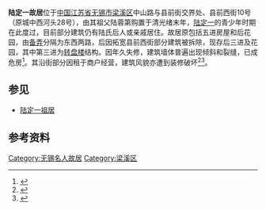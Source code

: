 {{文物保护单位
| 级别 = 省级
| 省区市 = 江苏省
| 名称 = 陆定一故居
| 图片 = [[File:Former_Residence_of_Lu_Dingyi_2011-11.JPG|250px]]<br><small>陆定一故居西南侧，2011年11月</small>
| 编号 = 484（第五批）
| 分类 = 近现代重要史迹及代表性建筑
| 时代 = 清末民初
| 所在 = [[无锡市|无锡市]][[梁溪区|梁溪区]]
| 登录 = 2002年10月
| 备注 ={{maplink|frame=yes|plain=yes|type=point|frame-lat=31.58181|frame-long=120.29331|zoom=16|coord={{coord|31.58181|120.29331}}}}
}}{{coord|31.58181|120.29331|display=title}}
'''陆定一故居'''位于[[中国|中国]][[江苏省|江苏省]][[无锡市|无锡市]][[梁溪区|梁溪区]]中山路与县前街交界处、县前西街10号（原城中西河头28号），由其祖父陆蓉第购置于清光绪末年，[[陆定一|陆定一]]的青少年时期在此度过，目前部分建筑仍有陆氏后人或亲戚居住。故居原包括五进房屋和后花园，由[[备弄|备弄]]分隔为东西两路，后因拓宽县前西街部分建筑被拆除，现存后三进及花园，其中第三进为[[转盘楼|转盘楼]]结构。因年久失修，建筑墙体普遍出现倾斜和裂缝，已成危房<ref>{{cite web |url=http://news.sina.com.cn/c/2010-10-28/023518295017s.shtml|title=《雨天漏水持续十几年陆定一故居热盼修缮》|accessdate=2012-01-01|work=|publisher=现代快报}}</ref>。其沿街部分因租于商户经营，建筑风貌亦遭到装修破坏<ref>{{cite web |url=http://news.sina.com.cn/c/2005-12-25/09407811222s.shtml|title=《一阵寒风花园围墙刮倒陆定一故居岌岌可危》|accessdate=2012-01-01|work=|publisher=江南晚报}}</ref><ref>{{cite web |url=http://news.jschina.com.cn/system/2011/08/25/011537181.shtml|title=《江苏无锡部分名人故居成危房 个别居所被出租》|accessdate=2012-01-01|work=蓝莓|publisher=江南晚报}}</ref>。

== 参见 ==
*[[陆定一祖居|陆定一祖居]]
==参考资料==
{{reflist|2}}
{{无锡市境内的江苏省文物保护单位}}
[[Category:无锡名人故居|Category:无锡名人故居]]
[[Category:梁溪区|Category:梁溪区]]
